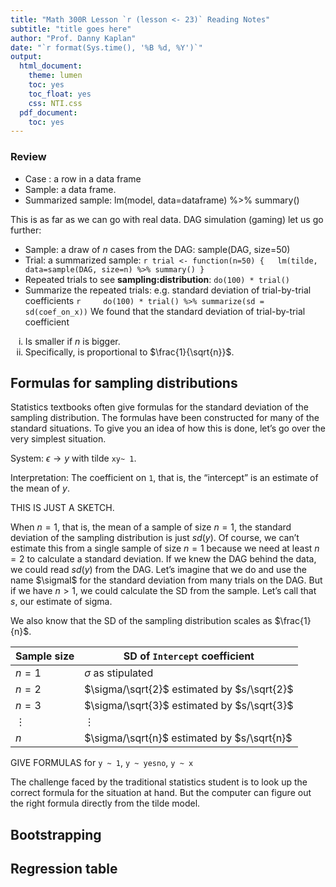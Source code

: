 ```yaml
---
title: "Math 300R Lesson `r (lesson <- 23)` Reading Notes"
subtitle: "title goes here"
author: "Prof. Danny Kaplan"
date: "`r format(Sys.time(), '%B %d, %Y')`"
output:
  html_document:
    theme: lumen
    toc: yes
    toc_float: yes
    css: NTI.css
  pdf_document:
    toc: yes
---
```


### Review 

- Case : a row in a data frame
- Sample: a data frame.
- Summarized sample: lm(model, data=dataframe) %>% summary()

This is as far as we can go with real data. DAG simulation (gaming) let us go further:

- Sample: a draw of $n$ cases from the DAG: sample(DAG, size=50) 
- Trial: a summarized sample: 
    ```r
trial <- function(n=50) {
  lm(tilde, data=sample(DAG, size=n) %>% summary()
}
    ```
- Repeated trials to see **sampling:distribution**: `do(100) * trial()`
- Summarize the repeated trials: e.g. standard deviation of trial-by-trial coefficients
    ```r
    do(100) * trial() %>% summarize(sd = sd(coef_on_x))
    ```
We found that the standard deviation of trial-by-trial coefficient

i. Is smaller if $n$ is bigger.
ii. Specifically, is proportional to $\frac{1}{\sqrt{n}}$.

::: {.callout-note icon=false}
## Formulas for sampling distributions

Statistics textbooks often give formulas for the standard deviation of the sampling distribution. The formulas have been constructed for many of the standard situations. To give you an idea of how this is done, let's go over the very simplest situation.

System: $\epsilon \longrightarrow y$ with tilde `xy~ 1`.

Interpretation: The coefficient on `1`, that is, the "intercept" is an estimate of the mean of $y$.

THIS IS JUST A SKETCH.

When $n=1$, that is, the mean of a sample of size $n=1$, the standard deviation of the sampling distribution is just $sd(y)$. Of course, we can't estimate this from a single sample of size $n=1$ because we need at least $n=2$ to calculate a standard deviation. If we knew the DAG behind the data, we could read $sd(y)$ from the DAG. Let's imagine that we do and use the name $\sigmal$ for the standard deviation from many trials on the DAG. But if we have $n > 1$, we could calculate the SD from the sample. Let's call that $s$, our estimate of sigma.

We also know that the SD of the sampling distribution scales as $\frac{1}{n}$.

Sample size | SD of `Intercept` coefficient
------------|------------------------------
$n=1$       | $\sigma$ as stipulated
$n=2$       | $\sigma/\sqrt{2}$ estimated by $s/\sqrt{2}$
$n=3$       | $\sigma/\sqrt{3}$ estimated by $s/\sqrt{3}$
$\vdots$    | $\vdots$
$n$         | $\sigma/\sqrt{n}$ estimated by $s/\sqrt{n}$

GIVE FORMULAS for `y ~ 1`, `y ~ yesno`, `y ~ x`

The challenge faced by the traditional statistics student is to look up the correct formula for the situation at hand. But the computer can figure out the right formula directly from the tilde model. 
:::

## Bootstrapping



## Regression table

